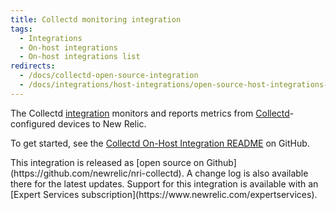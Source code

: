 ```yaml
---
title: Collectd monitoring integration
tags:
  - Integrations
  - On-host integrations
  - On-host integrations list
redirects:
  - /docs/collectd-open-source-integration
  - /docs/integrations/host-integrations/open-source-host-integrations-list/collectd-open-source-integration
---
```


The Collectd [integration](/docs/integrations/new-relic-integrations/getting-started/introduction-infrastructure-integrations) monitors and reports metrics from [Collectd](https://collectd.org/wiki/index.php/Main_Page)-configured devices to New Relic.

To get started, see the [Collectd On-Host Integration README](https://github.com/newrelic/nri-collectd) on GitHub.

<Callout variant="tip">
  This integration is released as [open source on Github](https://github.com/newrelic/nri-collectd). A change log is also available there for the latest updates. Support for this integration is available with an [Expert Services subscription](https://www.newrelic.com/expertservices).
</Callout>
